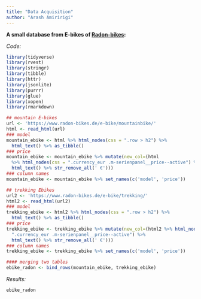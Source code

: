 ```yaml
---
title: "Data Acquisition"
author: "Arash Amiririgi"
---
```


**A small database from E-bikes of  [Radon-bikes](https://www.radon-bikes.de):**



*Code:*

```r
library(tidyverse)
library(rvest)
library(stringr)
library(tibble)
library(httr)
library(jsonlite)
library(purrr)
library(glue)
library(xopen)
library(rmarkdown)

## mountain E-bikes
url <- 'https://www.radon-bikes.de/e-bike/mountainbike/'
html <- read_html(url)
### model
mountain_ebike <- html %>% html_nodes(css = ".row > h2") %>%
  html_text() %>% as_tibble()
### price
mountain_ebike <- mountain_ebike %>% mutate(new_col=(html
  %>% html_nodes(css = ".currency_eur .m-serienpanel__price--active") %>% 
  html_text() %>% str_remove_all(' €')))
### column names
mountain_ebike <- mountain_ebike %>% set_names(c('model', 'price'))

## trekking Ebikes
url2 <- 'https://www.radon-bikes.de/e-bike/trekking/'
html2 <- read_html(url2)
### model
trekking_ebike <- html2 %>% html_nodes(css = ".row > h2") %>%
  html_text() %>% as_tibble()
### price
trekking_ebike <- trekking_ebike %>% mutate(new_col=(html2 %>% html_nodes(css =
  ".currency_eur .m-serienpanel__price--active") %>% 
  html_text() %>% str_remove_all(' €')))
### column names
trekking_ebike <- trekking_ebike %>% set_names(c('model', 'price'))

#### merging two tables
ebike_radon <- bind_rows(mountain_ebike, trekking_ebike)
```


*Results:*

```r
ebike_radon
```
